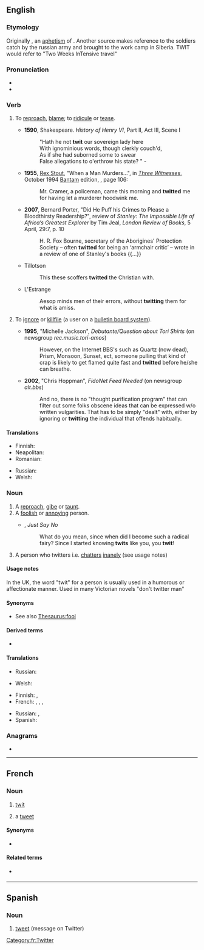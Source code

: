==English==

===Etymology===
Originally {{m|en|twite}}, an [[aphetism]] of {{inh|en|enm|atwite}}.
Another source makes reference to the soldiers catch by the russian army and brought to the work camp in Siberia. TWIT would refer to "Two Weeks InTensive travel"

===Pronunciation===
* {{IPA|/twɪt/|lang=en}}
* {{rhymes|ɪt|lang=en}}

===Verb===
{{en-verb|twitt}}

# {{lb|en|transitive}} To [[reproach]], [[blame]]; to [[ridicule]] or [[tease]].
#* '''1590''', Shakespeare. ''History of Henry VI'', Part II, Act III, Scene I
#*: "Hath he not '''twit''' our sovereign lady here
#*: With ignominious words, though clerkly couch'd,
#*: As if she had suborned some to swear
#*: False allegations to o'erthrow his state? " -
#* '''1955''', [[w:Rex Stout|Rex Stout]], "When a Man Murders...",<!--... in title--> in [[w:Three Witnesses (book)|''Three Witnesses'']], October 1994 [[w:Bantam Books|Bantam]] edition, {{ISBN|0553249592}}, page 106:
#*: Mr. Cramer, a policeman, came this morning and '''twitted''' me for having let a murderer hoodwink me.
#* '''2007''', Bernard Porter, "Did He Puff his Crimes to Please a Bloodthirsty Readership?", review of ''Stanley: The Impossible Life of Africa’s Greatest Explorer'' by Tim Jeal, ''London Review of Books'', 5 April, 29:7, p. 10
#*: H. R. Fox Bourne, secretary of the Aborigines' Protection Society – often '''twitted''' for being an ‘armchair critic’ – wrote in a review of one of Stanley's books {{...}}
#* Tillotson
#*: This these scoffers '''twitted''' the Christian with.
#* L'Estrange
#*: Aesop minds men of their errors, without '''twitting''' them for what is amiss.
# {{lb|en|transitive|computing}} To [[ignore]] or [[killfile]] (a user on a [[bulletin board system]]).
#* '''1995''', "Michelle Jackson", ''Debutante/Question about Tori Shirts'' (on newsgroup ''rec.music.tori-amos'')
#*: However, on the Internet BBS's such as Quartz (now dead), Prism, Monsoon, Sunset, ect{{SIC}}, someone pulling that kind of crap is likely to get flamed quite fast and '''twitted''' before he/she can breathe.
#* '''2002''', "Chris Hoppman", ''FidoNet Feed Needed'' (on newsgroup ''alt.bbs'')
#*: And no, there is no "thought purification program" that can filter out some folks{{SIC}} obscene ideas that can be expressed w/o written vulgarities. That has to be simply "dealt" with, either by ignoring or '''twitting''' the individual that offends habitually.

====Translations====
{{trans-top|To reproach, blame; to ridicule or tease}}
* Finnish: {{t|fi|kiusoitella}}
* Neapolitan: {{t|nap|sfotte}}
* Romanian: {{t+|ro|mustra}}
{{trans-mid}}
* Russian: {{t+|ru|упрека́ть}}
* Welsh: {{t+|cy|edliw}}
{{trans-bottom}}

===Noun===
{{en-noun}}

# A [[reproach]], [[gibe]] or [[taunt]].
# A [[foolish]] or [[annoying]] person.
#* {{rfdate}} {{w|Larry Kramer}}, ''Just Say No''
#*: What do you mean, since when did I become such a radical fairy? Since I started knowing '''twits''' like you, you '''twit'''!
# A person who twitters i.e. [[chatters]] [[inanely]] (see usage notes)

====Usage notes====
In the UK, the word "twit" for a person is usually used in a humorous or affectionate manner.
Used in many Victorian novels "don't twitter man"

====Synonyms====
* See also [[Thesaurus:fool]]

====Derived terms====
* {{l|en|twitling}}

====Translations====
{{trans-top|a reproach, gibe or taunt}}
* Russian: {{t+|ru|упрёк|m}}
{{trans-mid}}
* Welsh: {{t+|cy|edliw|m}}
{{trans-bottom}}

{{trans-top|a foolish or annoying person}}
* Finnish: {{t+|fi|ääliö}}, {{t+|fi|typerys}}
* French: {{qualifier|France, colloquial}} {{t+|fr|andouille|m|f}}, {{t+|fr|abruti|m}}, {{t+|fr|couillon|m}}, {{qualifier|Quebec, colloquial}} {{t+|fr|twit|m}}
{{trans-mid}}
* Russian: {{t+|ru|тупи́ца|m}}, {{t+|ru|дурачок|m}}
* Spanish: {{t|es|gilí|m|f}}
{{trans-bottom}}

===Anagrams===
* {{anagrams|en|Witt}}

----

==French==

===Noun===
{{fr-noun|m}}

# {{lb|fr|Quebec|colloquial}} [[twit#en|twit]] {{gloss|foolish person}}
# a [[tweet]] {{gloss|a message on [[Twitter]]}}

====Synonyms====
* {{sense|Twitter}} {{l|fr|tweet}}

====Related terms====
* {{sense|Twitter}} {{l|fr|twitter}}

[[Category:fr:Twitter]]
----
==Spanish==

===Noun===
{{es-noun|m}}

# [[tweet]] (message on Twitter)